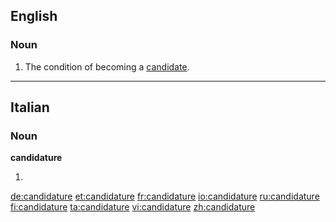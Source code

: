 ==English==

===Noun===
{{en-noun}}

# The condition of becoming a [[candidate]].

----

==Italian==

===Noun===
'''candidature''' {{f}}

# {{plural of|[[candidatura]]|lang=Italian}}

[[de:candidature]]
[[et:candidature]]
[[fr:candidature]]
[[io:candidature]]
[[ru:candidature]]
[[fi:candidature]]
[[ta:candidature]]
[[vi:candidature]]
[[zh:candidature]]
